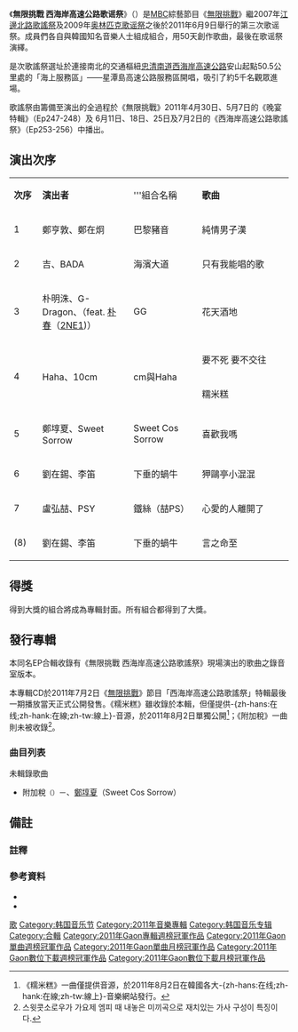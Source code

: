 {{Infobox_music_festival
| name = 無限挑戰 西海岸高速公路歌謠祭<br />{{lang|ko|무한도전 서해안고속도로 가요제}}
| image =
| location = {{KOR}}[[忠清南道|忠清南道]][[唐津市_(韓國)|唐津市]]{{link-ko|新平面|신평면 (당진시)}}<br />[[西海岸高速公路|西海岸高速公路]]（[[西海大橋|西海大橋]]）<br />星潭島高速公路服務區
| years_active = 2011年
| dates = 2011年6月9日 20:30（[[韓國標準時|KST]]）
| genre = [[韓國流行音樂|K-pop]]、[[嘻哈|Hip-Hop]]、[[舞曲|Dance]]、<br />[[搖滾樂|Rock]]、[[謠曲|Ballad]]、[[電子音樂|Electronic]]
| host = [[文化廣播_(韓國)|MBC]]《[[無限挑戰|無限挑戰]]》節目組
| website = http://imbc.com/broad/tv/ent/challenge 《無限挑戰》
}}
《'''無限挑戰 西海岸高速公路歌谣祭'''》（{{kor|k='''무한도전 서해안고속도로 가요제'''|hanja='''無限挑戰 西海岸高速道路歌謠祭'''}}）是[[文化廣播_(韓國)|MBC]]綜藝節目《[[無限挑戰|無限挑戰]]》繼2007年[[江邊北路歌謠祭|江邊北路歌謠祭]]及2009年[[奥林匹克歌谣祭|奥林匹克歌谣祭]]之後於2011年6月9日舉行的第三次歌谣祭。成員們各自與韓國知名音樂人士組成組合，用50天創作歌曲，最後在歌谣祭演繹。

是次歌謠祭選址於連接南北的交通樞紐[[忠清南道|忠清南道]][[西海岸高速公路|西海岸高速公路]]安山起點50.5公里處的「海上服務區」——星潭島高速公路服務區開唱，吸引了約5千名觀眾進場。

歌謠祭由籌備至演出的全過程於《無限挑戰》2011年4月30日、5月7日的《晚宴特輯》（Ep247-248）及 6月11日、18日、25日及7月2日的《西海岸高速公路歌謠祭》（Ep253-256）中播出。

==演出次序==
{|class=wikitable style=text-align:center width=59% 
|-style="color:black; background: ; font-weight: bold"
|style="width: 4%"|'''次序''' 
|style="width: 20%"|'''演出者'''
|style="width: 15%"|'''組合名稱
|style="width: 20%"|'''歌曲'''
|-
|1||鄭亨敦、鄭在炯||巴黎豬音||純情男子漢
|-
|2||吉、BADA||海濱大道||只有我能唱的歌
|-
|3||朴明洙、G-Dragon、（feat. [[朴春|朴春]]（[[2NE1|2NE1]])）||GG||花天酒地
|-
|rowspan="2"|4
|rowspan="2"|Haha、10cm
|rowspan="2"|cm與Haha
|要不死 要不交往
|-
|糯米糕
|-
|5||鄭埻夏、Sweet Sorrow||Sweet Cos Sorrow||喜歡我嗎
|-
|6||劉在錫、李笛||下垂的蝸牛||狎鷗亭小混混
|-
|7||盧弘喆、PSY||鐵絲（喆PS）||心愛的人離開了
|-
|(8)||劉在錫、李笛||下垂的蝸牛||言之命至
|}

==得獎==
得到大獎的組合將成為專輯封面。所有組合都得到了大獎。

==發行專輯==
{{Infobox Album 
| Name        = 西海岸高速公路歌謠祭
| Type        = 專輯
| Longtype    = 
| Artist      = [[無限挑戰|無限挑戰]]
| Cover       = 
| Cover size  = 
| Caption     = 
| Released    = 2011年7月2日
| Recorded    = 2011年6月
| Genre       = [[韓國流行音樂|K-pop]]、[[嘻哈|Hip-Hop]]、[[舞曲|Dance]]、[[搖滾樂|Rock]]、[[謠曲|Ballad]]、[[電子音樂|Electronic]]
| Length      = 39:49
| Language    = [[韓語|韓語]]
| Label       = [[韓國通信|KT Music]]、도시락
| Producer    = [[鄭在炯|鄭在炯]]、[[G-Dragon|G-Dragon]]、[[李笛|李笛]]、[[PSY|PSY]]、[[10cm|10cm]]、[[Haha|Haha]]、[[吉成俊|吉]]、[[劉在錫|劉在錫]]、[[Gary_(韓國歌手)|Gary]]、{{link-ko|Day Break|데이브레이크}}
| Reviews     = 
| Compiled by = 
| Chronology  = 
| Last album  = [[奧林匹克歌謠祭|奧林匹克歌謠祭]] <br />(2009年)
| This album  = 西海岸高速公路歌謠祭<br />(2011年)
| Next album  = [[無限挑戰_自由路歌謠祭|自由路歌謠祭]]<br />(2013年)
| Misc        = 
}}

本同名EP合輯收錄有《無限挑戰 西海岸高速公路歌謠祭》現場演出的歌曲之錄音室版本。

本專輯CD於2011年7月2日《[[無限挑戰|無限挑戰]]》節目「西海岸高速公路歌謠祭」特輯最後一期播放當天正式公開發售。《糯米糕》雖收錄於本輯，但僅提供-{zh-hans:在线;zh-hank:在線;zh-tw:線上}-音源，於2011年8月2日單獨公開<ref group="註" name="online_only">《糯米糕》一曲僅提供音源，於2011年8月2日在韓國各大-{zh-hans:在线;zh-hank:在線;zh-tw:線上}-音樂網站發行。</ref>；《附加稅》一曲則未被收錄<ref group="註" name="non-collected">스윗콧소로우가 가요제 엠피 때 내놓은 미끼곡으로 재치있는 가사 구성이 특징이다.</ref>。

===曲目列表===
{{tracklist
| collapsed        = 
| headline         = 
| total_length     = 39:49
| lyrics_credits   = yes
| music_credits    = yes 
| arranger_credits = yes
| extra_column     = 演唱者（隊名）
| title1           = '''純情男子漢'''
| note1            = '''순정마초'''
| lyrics1          = [[鄭在炯|鄭在炯]]
| music1           = [[鄭在炯|鄭在炯]]
| arranger1        = [[鄭在炯|鄭在炯]]
| extra1           = [[鄭在炯|鄭在炯]]、[[鄭亨敦|鄭亨敦]]（巴黎之豬）
| length1          = 3:48
| title2           = 只有我能唱的歌
| note2            = 나만 부를 수 있는 노래
| lyrics2          = [[Gary_(韓國歌手)|Gary]]（[[Leessang|Leessang]]）
| music2           = [[吉成俊|吉]]（[[Leessang|Leessang]]）
| arranger2        = [[吉成俊|吉]]（[[Leessang|Leessang]]）
| extra2           = [[Bada_(歌手)|Bada]]、[[吉成俊|吉]]（海濱大道）
| length2          = 3:55
| title3           = 花天酒地 
| note3            = 바람났어
| lyrics3          = [[G-Dragon|G-Dragon]]、 [[Teddy|Teddy]]、KUSH
| music3           = [[G-Dragon|G-Dragon]]、 [[Teddy|Teddy]]、KUSH
| arranger3        = [[Teddy|Teddy]]、KUSH
| extra3           = [[G-Dragon|G-Dragon]]、[[朴明洙|朴明洙]]（GG） <small>（Feat. [[朴春|朴春]]）</small>
| length3          = 3:25
| title4           = 是死是活  
| note4            = 죽을래 사귈래
| lyrics4          = [[10cm_(組合)|10cm]]
| music4           = [[10cm_(組合)|10cm]]
| arranger4        = [[10cm_(組合)|10cm]]、김선일、김장원、강민석
| extra4           = [[10cm_(組合)|10cm]]、[[Haha|Haha]] （cm與Haha）
| length4          = 3:15
| title5           = 喜歡我嗎
| note5            = 정주나요
| lyrics5          = [[鄭埻夏|鄭埻夏]]、{{link-ko|Sweet Sorrow|스윗 소로우}}
| music5           = {{link-ko|成鎮煥|성진환}}
| arranger5        = {{link-ko|Sweet Sorrow|스윗 소로우}}、{{link-ko|Day Break|데이브레이크}}
| extra5           = {{link-ko|Sweet Sorrow|스윗 소로우}}、[[鄭埻夏|鄭埻夏]]（Sweet Cos Sorrow）
| length5          = 4:14
| title6           = 狎鷗亭小混混
| note6            = 압구정 날라리
| lyrics6          = [[李笛|李笛]]、[[劉在錫|劉在錫]]
| music6           = [[李笛|李笛]]
| arranger6        = [[李笛|李笛]]
| extra6           = [[李笛|李笛]]、[[劉在錫|劉在錫]]（下垂的蝸牛）
| length6          = 3:01
| title7           = 心愛的人離開了<ref group="註">프로그램 중 출연자들이 곡 초반이 모 침대 광고와 비슷한 멜로디라며 표절 논란을 일으키는 장면이 있었다.</ref>
| note7            = 흔들어주세요
| lyrics7          = [[PSY|PSY]]
| music7           = [[PSY|PSY]]、{{link-ko|柳根亨|유건형}}
| arranger7        = {{link-ko|柳根亨|유건형}}
| extra7           = [[PSY|PSY]]、[[盧弘喆|盧弘喆]]（喆PS）
| length7          = 3:18
| title8           = 言之命至
| note8            = 말하는대로
| lyrics8          = [[李笛|李笛]]、[[劉在錫|劉在錫]]
| music8           = [[李笛|李笛]]
| arranger8        = [[李笛|李笛]]
| extra8           = [[李笛|李笛]]、[[劉在錫|劉在錫]]（下垂的蝸牛）
| length8          = 3:42
| title9           = 言之命至 (Remix ver.)
| note9            = 말하는 대로 (Remix Ver.)
| lyrics9          = [[李笛|李笛]]、[[劉在錫|劉在錫]]
| music9           = [[李笛|李笛]]
| arranger9        = [[李笛|李笛]]
| extra9           = [[李笛|李笛]]、[[劉在錫|劉在錫]]（下垂的蝸牛）
| length9          = 4:03
| title10          = 只有我能唱的歌 (Dance ver.)
| note10           = 나만 부를 수 있는 노래 (Dance Ver.)
| lyrics10         = [[Gary_(韓國歌手)|Gary]]（[[Leessang|Leessang]]）
| music10          = [[吉成俊|吉]]（[[Leessang|Leessang]]）
| arranger10       = 정재일
| extra10          = [[Bada_(歌手)|Bada]]、[[吉成俊|吉]]（海濱大道）
| length10         = 3:27
| title11          = 糯米糕{{r|group=註|online_only}}
| note11           = 찹쌀떡
| lyrics11         = [[10cm|10cm]]
| music11          = [[10cm|10cm]]
| arranger11       = [[10cm|10cm]]
| extra11          = [[10cm|10cm]]、[[Haha|Haha]]（cm與Haha）
| length11         = 3:41
}}

;未輯錄歌曲
*附加稅{{r|group=註|non-collected}}<small>（{{lang|ko|부가세 별도}}）</small>－{{link-ko|Sweet Sorrow|스윗 소로우}}、[[鄭埻夏|鄭埻夏]]（Sweet Cos Sorrow）

==備註==
===註釋===
{{reflist|group=註}}

===參考資料===
* {{cite web | url=http://music.naver.com/album/index.nhn?albumId=200515 | title=무한도전 서해안 고속도로 가요제 : 네이버 뮤직 | publisher=Naver Music | accessdate=2013-10-16 | language=ko}}
* {{cite web | url=http://music.bugs.co.kr/album/292068 | title=무한도전 서해안 고속도로 가요제 - 음악은 역시, 벅스! | publisher=Bugs! Music | accessdate=2013-10-16 | language=ko | archive-date=2013-04-03 | archive-url=https://web.archive.org/web/20130403024559/http://music.bugs.co.kr/album/292068 | dead-url=no }}
{{reflist}}

{{無限挑戰}}
{{Gaon專輯週榜冠軍 (2011年)|2011年7月2日、7月23日，共2週}}
{{Gaon單曲週榜冠軍 (2011年)|2011年7月9日－16日，共2週}}
{{Gaon單曲月榜冠軍 (2010年代前期)|2011年7月}}

[[Category:無限挑戰|歌]]
[[Category:韩国音乐节|Category:韩国音乐节]]
[[Category:2011年音樂專輯|Category:2011年音樂專輯]]
[[Category:韩国音乐专辑|Category:韩国音乐专辑]]
[[Category:合輯|Category:合輯]]
[[Category:2011年Gaon專輯週榜冠軍作品|Category:2011年Gaon專輯週榜冠軍作品]]
[[Category:2011年Gaon單曲週榜冠軍作品|Category:2011年Gaon單曲週榜冠軍作品]]
[[Category:2011年Gaon單曲月榜冠軍作品|Category:2011年Gaon單曲月榜冠軍作品]]
[[Category:2011年Gaon數位下載週榜冠軍作品|Category:2011年Gaon數位下載週榜冠軍作品]]
[[Category:2011年Gaon數位下載月榜冠軍作品|Category:2011年Gaon數位下載月榜冠軍作品]]